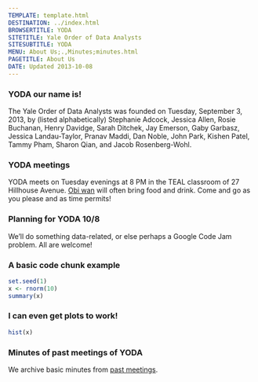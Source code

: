 ```yaml
---
TEMPLATE: template.html
DESTINATION: ../index.html
BROWSERTITLE: YODA
SITETITLE: Yale Order of Data Analysts
SITESUBTITLE: YODA
MENU: About Us;.,Minutes;minutes.html
PAGETITLE: About Us
DATE: Updated 2013-10-08
---
```


### YODA our name is!

The Yale Order of Data Analysts was founded on Tuesday, September 3, 2013, by (listed alphabetically) Stephanie Adcock, Jessica Allen, Rosie Buchanan, Henry Davidge, Sarah Ditchek, Jay Emerson, Gaby Garbasz, Jessica Landau-Taylor, Pranav Maddi, Dan Noble, John Park, Kishen Patel,  Tammy Pham, Sharon Qian, and Jacob Rosenberg-Wohl.

### YODA meetings

YODA meets on Tuesday evenings at 8 PM in the TEAL classroom of 27 Hillhouse Avenue.
[Obi wan](http://www.stat.yale.edu/~jay/)
will often bring food and drink.  Come and go as you please and as time permits!

### Planning for YODA 10/8

We'll do something data-related, or else perhaps a Google Code Jam
problem.  All are welcome!


### A basic code chunk example

```r
set.seed(1)
x <- rnorm(10)
summary(x)
```

### I can even get plots to work!

```r
hist(x)
```

### Minutes of past meetings of YODA

We archive basic minutes from [past meetings](minutes.html).
